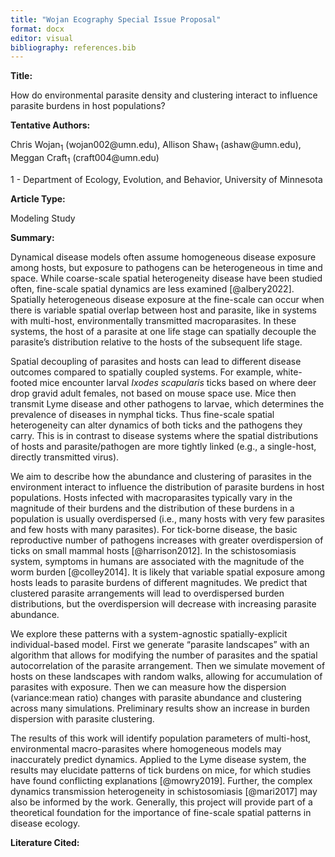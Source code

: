 ```yaml
---
title: "Wojan Ecography Special Issue Proposal"
format: docx
editor: visual
bibliography: references.bib
---
```


**Title:**

How do environmental parasite density and clustering interact to influence parasite burdens in host populations?

**Tentative Authors:**

Chris Wojan~1~ (wojan002\@umn.edu), Allison Shaw~1~ (ashaw\@umn.edu), Meggan Craft~1~ (craft004\@umn.edu)

1 - Department of Ecology, Evolution, and Behavior, University of Minnesota

**Article Type:**

Modeling Study

**Summary:**

Dynamical disease models often assume homogeneous disease exposure among hosts, but exposure to pathogens can be heterogeneous in time and space. While coarse-scale spatial heterogeneity disease have been studied often, fine-scale spatial dynamics are less examined [@albery2022]. Spatially heterogeneous disease exposure at the fine-scale can occur when there is variable spatial overlap between host and parasite, like in systems with multi-host, environmentally transmitted macroparasites. In these systems, the host of a parasite at one life stage can spatially decouple the parasite's distribution relative to the hosts of the subsequent life stage.

Spatial decoupling of parasites and hosts can lead to different disease outcomes compared to spatially coupled systems. For example, white-footed mice encounter larval *Ixodes scapularis* ticks based on where deer drop gravid adult females, not based on mouse space use. Mice then transmit Lyme disease and other pathogens to larvae, which determines the prevalence of diseases in nymphal ticks. Thus fine-scale spatial heterogeneity can alter dynamics of both ticks and the pathogens they carry. This is in contrast to disease systems where the spatial distributions of hosts and parasite/pathogen are more tightly linked (e.g., a single-host, directly transmitted virus).

We aim to describe how the abundance and clustering of parasites in the environment interact to influence the distribution of parasite burdens in host populations. Hosts infected with macroparasites typically vary in the magnitude of their burdens and the distribution of these burdens in a population is usually overdispersed (i.e., many hosts with very few parasites and few hosts with many parasites). For tick-borne disease, the basic reproductive number of pathogens increases with greater overdispersion of ticks on small mammal hosts [@harrison2012]. In the schistosomiasis system, symptoms in humans are associated with the magnitude of the worm burden [@colley2014]. It is likely that variable spatial exposure among hosts leads to parasite burdens of different magnitudes. We predict that clustered parasite arrangements will lead to overdispersed burden distributions, but the overdispersion will decrease with increasing parasite abundance.

We explore these patterns with a system-agnostic spatially-explicit individual-based model. First we generate "parasite landscapes" with an algorithm that allows for modifying the number of parasites and the spatial autocorrelation of the parasite arrangement. Then we simulate movement of hosts on these landscapes with random walks, allowing for accumulation of parasites with exposure. Then we can measure how the dispersion (variance:mean ratio) changes with parasite abundance and clustering across many simulations. Preliminary results show an increase in burden dispersion with parasite clustering.

The results of this work will identify population parameters of multi-host, environmental macro-parasites where homogeneous models may inaccurately predict dynamics. Applied to the Lyme disease system, the results may elucidate patterns of tick burdens on mice, for which studies have found conflicting explanations [@mowry2019]. Further, the complex dynamics transmission heterogeneity in schistosomiasis [@mari2017] may also be informed by the work. Generally, this project will provide part of a theoretical foundation for the importance of fine-scale spatial patterns in disease ecology.

**Literature Cited:**
